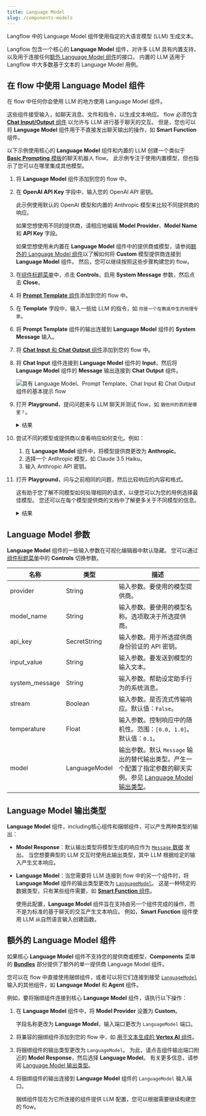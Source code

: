 ```yaml
---
title: Language Model
slug: /components-models
---
```



Langflow 中的 Language Model 组件使用指定的大语言模型 (LLM) 生成文本。

Langflow 包含一个核心的 **Language Model** 组件，对许多 LLM 具有内置支持，以及用于连接任何[额外 Language Model 组件](#additional-language-model-components)的接口。
内置的 LLM 适用于 Langflow 中大多数基于文本的 Language Model 用例。

## 在 flow 中使用 Language Model 组件

在 flow 中任何你会使用 LLM 的地方使用 Language Model 组件。

这些组件接受输入，如聊天消息、文件和指令，以生成文本响应。
flow 必须包含 [**Chat Input/Output** 组件](/components-io#chat-io) 以允许与 LLM 进行基于聊天的交互。
但是，您也可以将 **Language Model** 组件用于不直接发出聊天输出的操作，如 **Smart Function** 组件。

以下示例使用核心的 **Language Model** 组件和内置的 LLM 创建一个类似于 [**Basic Prompting** 模板](/basic-prompting)的聊天机器人 flow。
此示例专注于使用内置模型，但也指示了您可以在哪里集成其他模型。

1. 将 **Language Model** 组件添加到您的 flow 中。

2. 在 **OpenAI API Key** 字段中，输入您的 OpenAI API 密钥。

    此示例使用默认的 OpenAI 模型和内置的 Anthropic 模型来比较不同提供商的响应。

    如果您想使用不同的提供商，请相应地编辑 **Model Provider**、**Model Name** 和 **API Key** 字段。

    如果您想使用未内置在 **Language Model** 组件中的提供商或模型，请参阅[额外的 Language Model 组件](#additional-language-model-components)以了解如何将 **Custom** 模型提供商连接到 **Language Model** 组件。
    然后，您可以继续按照这些步骤构建您的 flow。

3. 在[组件标题菜单](/concepts-components#component-menus)中，点击 <Icon name="SlidersHorizontal" aria-hidden="true"/> **Controls**，启用 **System Message** 参数，然后点击 **Close**。

4. 将 [**Prompt Template** 组件](/components-prompts)添加到您的 flow 中。

5. 在 **Template** 字段中，输入一些给 LLM 的指令，如 `你是一个在教高中生的地理专家`。

6. 将 **Prompt Template** 组件的输出连接到 **Language Model** 组件的 **System Message** 输入。

7. 将 [**Chat Input** 和 **Chat Output** 组件](/components-io#chat-io)添加到您的 flow 中。

8. 将 **Chat Input** 组件连接到 **Language Model** 组件的 **Input**，然后将 **Language Model** 组件的 **Message** 输出连接到 **Chat Output** 组件。

    ![具有 Language Model、Prompt Template、Chat Input 和 Chat Output 组件的基本提示 flow](/img/component-language-model.png)

9. 打开 **Playground**，提问问题来与 LLM 聊天并测试 flow，如 `猶他州的首府是哪里？`。

    <details>
    <summary>结果</summary>

    以下响应是 OpenAI 模型响应的示例。
    您的实际响应可能会根据您请求时的模型版本、您的模板和输入而有所不同。

    ```
    犹他州的首府是盐湖城。它不仅是该州最大的城市，还是犹他州的文化和经济中心。盐湖城由摩门教先驱于 1847 年建立，以其靠近大盐湖以及在耶稣基督后期圣徒教会历史中的作用而闻名。如需更多信息，您可以参考美国地质调查局或犹他州官方网站等来源。
    ```

    </details>

10. 尝试不同的模型或提供商以查看响应如何变化。例如：

    1. 在 **Language Model** 组件中，将模型提供商更改为 **Anthropic**。
    2. 选择一个 Anthropic 模型，如 Claude 3.5 Haiku。
    3. 输入 Anthropic API 密钥。

11. 打开 **Playground**，问与之前相同的问题，然后比较响应的内容和格式。

    这有助于您了解不同模型如何处理相同的请求，以便您可以为您的用例选择最佳模型。
    您还可以在每个模型提供商的文档中了解更多关于不同模型的信息。

    <details>
    <summary>结果</summary>

    以下响应是 Anthropic 模型响应的示例。
    您的实际响应可能会根据您请求时的模型版本、您的模板和输入而有所不同。

    请注意，此响应更简短并包含来源，而 OpenAI 的响应更像百科全书且没有引用来源。

    ```
    犹他州的首府是盐湖城。它也是该州人口最多的城市。自 1896 年犹他州成为州以来，盐湖城一直是犹他州的首府。
    来源：
    犹他州政府官方网站 (utah.gov)
    美国人口普查局
    大英百科全书
    ```

    </details>

## Language Model 参数

**Language Model** 组件的一些输入参数在可视化编辑器中默认隐藏。
您可以通过[组件标题菜单](/concepts-components#component-menus)中的 <Icon name="SlidersHorizontal" aria-hidden="true"/> **Controls** 切换参数。

| 名称 | 类型 | 描述 |
|------|------|-------------|
| provider | String | 输入参数。要使用的模型提供商。 |
| model_name | String | 输入参数。要使用的模型名称。选项取决于所选提供商。 |
| api_key | SecretString | 输入参数。用于所选提供商身份验证的 API 密钥。 |
| input_value | String | 输入参数。要发送到模型的输入文本。 |
| system_message | String | 输入参数。帮助设定助手行为的系统消息。 |
| stream | Boolean | 输入参数。是否流式传输响应。默认值：`False`。 |
| temperature | Float | 输入参数。控制响应中的随机性。范围：`[0.0, 1.0]`。默认值：`0.1`。 |
| model | LanguageModel | 输出参数。默认 `Message` 输出的替代输出类型。产生一个配置了指定参数的聊天实例。参见 [Language Model 输出类型](#language-model-output-types)。 |

## Language Model 输出类型

**Language Model** 组件，including核心组件和捆绑组件，可以产生两种类型的输出：

* **Model Response**：默认输出类型将模型生成的响应作为 [`Message` 数据](/data-types#message) 发出。
当您想要典型的 LLM 交互时使用此输出类型，其中 LLM 根据给定的输入产生文本响应。

* **Language Model**：当您需要将 LLM 连接到 flow 中的另一个组件时，将 **Language Model** 组件的输出类型更改为 [`LanguageModel`](/data-types#languagemodel)。
这是一种特定的数据类型，只有某些组件需要，如 [**Smart Function** 组件](/components-processing#smart-function)。

    使用此配置，**Language Model** 组件旨在支持由另一个组件完成的操作，而不是为标准的基于聊天的交互产生文本响应。
    例如，**Smart Function** 组件使用 LLM 从自然语言输入创建函数。

## 额外的 Language Model 组件

如果核心 **Language Model** 组件不支持您的提供商或模型，**Components** 菜单的 [**Bundles**](/components-bundle-components) 部分提供了额外的单一提供商 Language Model 组件。

您可以在 flow 中直接使用捆绑组件，或者可以将它们连接到接受 [`LanguageModel`](/data-types#languagemodel) 输入的其他组件，如 **Language Model** 和 **Agent** 组件。

例如，要将捆绑组件连接到核心 **Language Model** 组件，请执行以下操作：

1. 在 **Language Model** 组件中，将 **Model Provider** 设置为 **Custom**。

    字段名称更改为 **Language Model**，输入端口更改为 `LanguageModel` 端口。

2. 将兼容的捆绑组件添加到您的 flow 中，如 [用于文本生成的 **Vertex AI** 组件](/bundles-vertexai)。

3. 将捆绑组件的输出类型更改为 `LanguageModel`。
为此，请点击组件输出端口附近的 **Model Response**，然后选择 **Language Model**。
有关更多信息，请参阅 [Language Model 输出类型](#language-model-output-types)。

4. 将捆绑组件的输出连接到 **Language Model** 组件的 `LanguageModel` 输入端口。

    捆绑组件现在为它所连接的组件提供 LLM 配置，您可以根据需要继续构建您的 flow。
